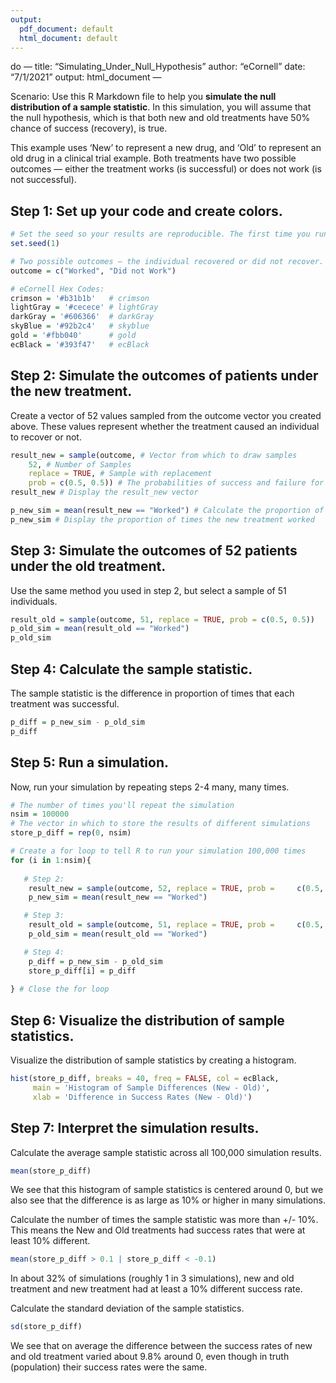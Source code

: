 ```yaml
---
output:
  pdf_document: default
  html_document: default
---
```

do ---
title: "Simulating_Under_Null_Hypothesis"
author: "eCornell"
date: "7/1/2021"
output: html_document
---

Scenario:
Use this R Markdown file to help you **simulate the null distribution of a sample statistic**. In this simulation, you will assume that the null hypothesis, which is that both new and old treatments have 50% chance of success (recovery), is true.

This example uses 'New' to represent a new drug, and 'Old' to represent an old drug in a clinical trial example. Both treatments have two possible outcomes — either the treatment works (is successful) or does not work (is not successful). 

## Step 1: Set up your code and create colors.

```r
# Set the seed so your results are reproducible. The first time you run code after using this command will be the same as any other time you run the same code.
set.seed(1)  

# Two possible outcomes — the individual recovered or did not recover.
outcome = c("Worked", "Did not Work") 

# eCornell Hex Codes: 
crimson = '#b31b1b'   # crimson
lightGray = '#cecece' # lightGray
darkGray = '#606366'  # darkGray
skyBlue = '#92b2c4'   # skyblue
gold = '#fbb040'      # gold
ecBlack = '#393f47'   # ecBlack
```

## Step 2: Simulate the outcomes of patients under the new treatment.
Create a vector of 52 values sampled from the outcome vector you created above. These values represent whether the treatment caused an individual to recover or not. 

```r
result_new = sample(outcome, # Vector from which to draw samples
    52, # Number of Samples
    replace = TRUE, # Sample with replacement
    prob = c(0.5, 0.5)) # The probabilities of success and failure for each patient
result_new # Display the result_new vector

p_new_sim = mean(result_new == "Worked") # Calculate the proportion of times the New treatment worked
p_new_sim # Display the proportion of times the new treatment worked
```

## Step 3: Simulate the outcomes of 52 patients under the old treatment. 
Use the same method you used in step 2, but select a sample of 51 individuals.
```r
result_old = sample(outcome, 51, replace = TRUE, prob = c(0.5, 0.5))
p_old_sim = mean(result_old == "Worked")
p_old_sim
```

## Step 4: Calculate the sample statistic.
The sample statistic is the difference in proportion of times that each treatment was successful.
```r
p_diff = p_new_sim - p_old_sim
p_diff
```

## Step 5: Run a simulation. 
Now, run your simulation by repeating steps 2-4 many, many times. 
```r
# The number of times you'll repeat the simulation
nsim = 100000 
# The vector in which to store the results of different simulations
store_p_diff = rep(0, nsim) 

# Create a for loop to tell R to run your simulation 100,000 times
for (i in 1:nsim){ 
  
   # Step 2:
    result_new = sample(outcome, 52, replace = TRUE, prob =     c(0.5, 0.5))
    p_new_sim = mean(result_new == "Worked")

   # Step 3:
    result_old = sample(outcome, 51, replace = TRUE, prob =     c(0.5, 0.5))
    p_old_sim = mean(result_old == "Worked")

   # Step 4:
    p_diff = p_new_sim - p_old_sim
    store_p_diff[i] = p_diff
 
} # Close the for loop
```

## Step 6: Visualize the distribution of sample statistics.
Visualize the distribution of sample statistics by creating a histogram.

```r
hist(store_p_diff, breaks = 40, freq = FALSE, col = ecBlack,
     main = 'Histogram of Sample Differences (New - Old)',
     xlab = 'Difference in Success Rates (New - Old)')
```

## Step 7: Interpret the simulation results.
Calculate the average sample statistic across all 100,000 simulation results. 

```r
mean(store_p_diff)
```
We see that this histogram of sample statistics is centered around 0, but we also see that the difference is as large as 10% or higher in many simulations.

Calculate the number of times the sample statistic was more than +/- 10%. This means the New and Old treatments had success rates that were at least 10% different.
```r
mean(store_p_diff > 0.1 | store_p_diff < -0.1)
```

In about 32% of simulations (roughly 1 in 3 simulations), new and old treatment and new treatment had at least a 10% different success rate. 

Calculate the standard deviation of the sample statistics.

```r
sd(store_p_diff)
```

We see that on average the difference between the success rates of new and old treatment varied about 9.8% around 0, even though in truth (population) their success rates were the same.
